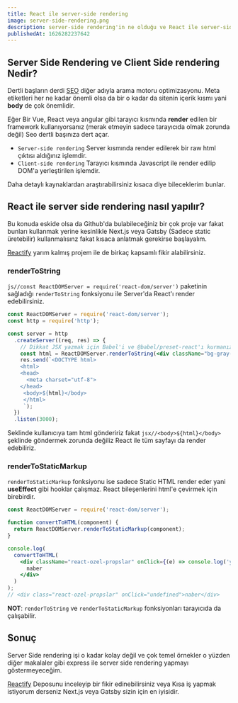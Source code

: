 ```yaml
---
title: React ile server-side rendering
image: server-side-rendering.png
description: server-side rendering'in ne olduğu ve React ile server-side rendering'in nasıl yapıldığını anlatan makale.
publishedAt: 1626282237642
---
```


## Server Side Rendering ve Client Side rendering Nedir?

Dertli başların derdi [SEO](https://developers.google.com/search/docs/beginner/do-i-need-seo?hl=tr) diğer adıyla arama motoru optimizasyonu.
Meta etiketleri her ne kadar önemli olsa da bir o kadar da sitenin içerik kısmı yani **body** de çok önemlidir.

Eğer Bir Vue, React veya angular gibi tarayıcı kısmında **render** edilen bir framework kullanıyorsanız (merak etmeyin sadece tarayıcıda olmak zorunda değil) Seo dertli başınıza dert açar.

- `Server-side rendering` Server kısmında render edilerek bir raw html çıktısı aldığınız işlemdir.
- `Client-side rendering` Tarayıcı kısmında Javascript ile render edilip DOM'a yerleştirilen işlemdir.

Daha detaylı kaynaklardan araştırabilirsiniz kısaca diye bileceklerim bunlar.

## React ile server side rendering nasıl yapılır?

Bu konuda eskide olsa da Github'da bulabileceğiniz bir çok proje var fakat bunları kullanmak yerine kesinlikle Next.js veya Gatsby (Sadece static üretebilir) kullanmalısınz fakat kısaca anlatmak gerekirse başlayalım.

[Reactify](https://github.com/healthpackdev/reactify) yarım kalmış projem ile de birkaç kapsamlı fikir alabilirsiniz.

### renderToString

`js//const ReactDOMServer = require('react-dom/server')` paketinin sağladığı `renderToString` fonksiyonu ile Server'da React'ı render edebilirsiniz.

```jsx
const ReactDOMServer = require('react-dom/server');
const http = require('http');

const server = http
  .createServer((req, res) => {
    // Dikkat JSX yazmak için Babel'i ve @babel/preset-react'ı kurmanız gerekmektedir şuanlık küçük bir örnek ve çalışmayacaktır.
    const html = ReactDOMServer.renderToString(<div className="bg-gray-500">Hello World</div>); // <div class="bg-gray-500">Hello World</div>
    res.send(`<DOCTYPE html>
    <html>
    <head>
      <meta charset="utf-8">
    </head>
     <body>${html}</body>
     </html>
     `);
  })
  .listen(3000);
```

Seklinde kullanıcıya tam html göndeririz fakat `jsx//<body>${html}</body>` şeklinde göndermek zorunda değiliz React ile tüm sayfayı da render edebiliriz.

### renderToStaticMarkup

`renderToStaticMarkup` fonksiyonu ise sadece Static HTML render eder yani **useEffect** gibi hooklar çalışmaz.
React bileşenlerini html'e çevirmek için birebirdir.

```jsx
const ReactDOMServer = require('react-dom/server');

function convertToHTML(component) {
  return ReactDOMServer.renderToStaticMarkup(component);
}

console.log(
  convertToHTML(
    <div className="react-ozel-propslar" onClick={(e) => console.log('yehuu', e)}>
      naber
    </div>
  )
);
// <div class="react-ozel-propslar" onClick="undefined">naber</div>
```

**NOT**: `renderToString` ve `renderToStaticMarkup` fonksiyonları tarayıcıda da çalışabilir.

## Sonuç

Server Side rendering işi o kadar kolay değil ve çok temel örnekler o yüzden diğer makalaler gibi express ile server side rendering yapmayı göstermeyeceğim.

[Reactify](https://github.com/healthpackdev/reactify) Deposunu inceleyip bir fikir edinebilirsiniz veya Kısa iş yapmak istiyorum derseniz Next.js veya Gatsby sizin için en iyisidir.
